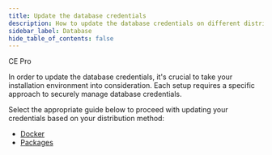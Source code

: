 ```yaml
---
title: Update the database credentials
description: How to update the database credentials on different distribution
sidebar_label: Database
hide_table_of_contents: false
---
```


<div style={{display: "flex", gap: "1rem"}}>
  <Chips link="https://www.passbolt.com/ce/docker" isUnderMainTitle={true}>CE</Chips>
  <Chips link="https://www.passbolt.com/pricing/pro" isUnderMainTitle={true}>Pro</Chips>
</div>

In order to update the database credentials, it's crucial to take your installation environment into consideration. Each setup requires a specific approach to securely manage database credentials.

Select the appropriate guide below to proceed with updating your credentials based on your distribution method:
- [Docker](/hosting/configure/database/docker/)
- [Packages](/hosting/configure/database/packages/)

